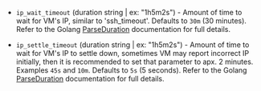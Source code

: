 <!-- Code generated from the comments of the WaitIpConfig struct in builder/kubevirt/iso/step_wait_for_ip.go; DO NOT EDIT MANUALLY -->

- `ip_wait_timeout` (duration string | ex: "1h5m2s") - Amount of time to wait for VM's IP, similar to 'ssh_timeout'.
  Defaults to `30m` (30 minutes). Refer to the Golang
  [ParseDuration](https://golang.org/pkg/time/#ParseDuration)
  documentation for full details.

- `ip_settle_timeout` (duration string | ex: "1h5m2s") - Amount of time to wait for VM's IP to settle down, sometimes VM may
  report incorrect IP initially, then it is recommended to set that
  parameter to apx. 2 minutes. Examples `45s` and `10m`.
  Defaults to `5s` (5 seconds). Refer to the Golang
  [ParseDuration](https://golang.org/pkg/time/#ParseDuration)
  documentation for full details.

<!-- End of code generated from the comments of the WaitIpConfig struct in builder/kubevirt/iso/step_wait_for_ip.go; -->
